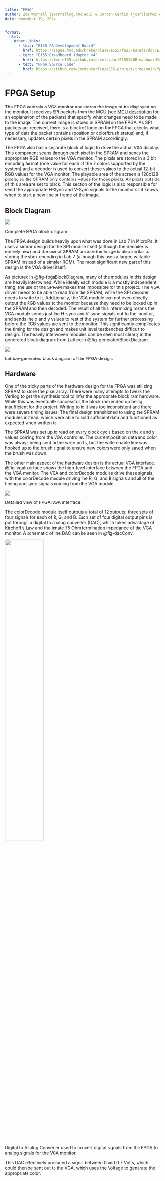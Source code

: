 ```yaml
---
title: "FPGA"
author: Zoe Worrall (zworrall@g.hmc.edu) & Jordan Carlin (jcarlin@hmc.edu)
date: November 19, 2024


format:
  html:
    other-links:
      - text: "E155 FA Development Board"
        href: https://pages.hmc.edu/brake/class/e155/fa23/assets/doc/E155%20Development%20Board%20Schematic.pdf
      - text: "E155 Breadboard Adapter v4"
        href: https://hmc-e155.github.io/assets/doc/E155%20Breadboard%20Adapter%20Schematic.pdf
      - text: "FPGA Source Code"
        href: https://github.com/jordancarlin/e155-project/tree/main/fpga
---
```


# FPGA Setup

The FPGA controls a VGA monitor and stores the image to be displayed on the monitor. It receives SPI packets from the MCU (see [MCU description](./mcu.qmd) for an explanation of the packets) that specify what changes need to be made to the image. The current image is stored in SPRAM on the FPGA. As SPI packets are received, there is a block of logic on the FPGA that checks what type of data the packet contains (position or color/brush status) and, if necessary, updates certain pixels in the SPRAM accordingly.

The FPGA also has a separate block of logic to drive the actual VGA display. This component scans through each pixel in the SPRAM and sends the appropriate RGB values to the VGA monitor. The pixels are stored in a 3 bit encoding format (one value for each of the 7 colors supported by the system) and a decoder is used to convert these values to the actual 12-bit RGB values for the VGA monitor. The playable area of the screen is 128x128 pixels, so the SPRAM only contains values for those pixels. All pixels outside of this area are set to black. This section of the logic is also responsible for send the appropriate H-Sync and V-Sync signals to the monitor so it knows when to start a new line or frame of the image.

## Block Diagram
::: {#fig-fpgaBlockDiagram}
![](fpga_images/fpgaBlockDiag_wPins.png)

Complete FPGA block diagram

:::

The FPGA design builds heavily upon what was done in Lab 7 in MicroPs. It uses a similar design for the SPI module itself (although the decoder is entirely new) and the use of SPRAM to store the image is also similar to storing the sbox encoding in Lab 7 (although this uses a larger, writable SPRAM instead of a simpler ROM). The most significant new part of this design is the VGA driver itself.

As pictured in @fig-fpgaBlockDiagram, many of the modules in this design are heavily intertwined. While ideally each module is a mostly independent thing, the use of the SPRAM makes that impossible for this project. The VGA driver needs to be able to read from the SPRAM, while the SPI decoder needs to write to it. Additionally, the VGA module can not even directly output the RGB values to the monitor because they need to be looked up in the SPRAM and then decoded. The result of all this intermixing means the VGA module sends just the H-sync and V-sync signals out to the monitor, and sends the x and y values to rest of the system for further processing before the RGB values are sent to the monitor. This significantly complicates the timing for the design and makes unit level testbenches difficult to design. The heavily interwoven modules can be seen most clearly in the generated block diagram from Lattice in @fig-generatedBlockDiagram.

::: {#fig-generatedBlockDiagram}
![](fpga_images/generatedBlockDiagram.png)

Lattice-generated block diagram of the FPGA design.

:::

## Hardware

One of the tricky parts of the hardware design for the FPGA was utilizing SPRAM to store the pixel array. There were many attempts to tweak the Verilog to get the synthesis tool to infer the appropriate block ram hardware. While this was eventually successful, the block ram ended up being insufficient for the project. Writing to to it was too inconsistent and there were severe timing issues. The final design transitioned to using the SPRAM modules instead, which were able to hold sufficient data and functioned as expected when written to.

The SPRAM was set up to read on every clock cycle based on the x and y values coming from the VGA controller. The current position data and color was always being sent to the write ports, but the write enable line was hooked up to the brush signal to ensure new colors were only saved when the brush was down.

The other main aspect of the hardware design is the actual VGA interface. @fig-vgaInterface shows the high-level interface between the FPGA and the VGA monitor. The VGA and colorDecode modules drive these signals, with the colorDecode module driving the R, G, and B signals and all of the timing and sync signals coming from the VGA module.

::: {#fig-vgaInterface}
![](fpga_images/vgaInterface.png)

Detailed view of FPGA-VGA interface.

:::

The colorDecode module itself outputs a total of 12 outputs; three sets of four signals for each of R, G, and B. Each set of four digital output pins is put through a digital to analog converter (DAC), which takes advantage of Kirchoff's Law and the innate 75 Ohm termination impedance of the VGA monitor. A schematic of the DAC can be seen in @fig-dacConv.

::: {#fig-dacConv}
![](fpga_images/digitalToAnalogConverter.png){width=50%}

Digital to Analog Converter used to convert digital signals from the FPGA to analog signals for the VGA monitor.

:::

This DAC effectively produced a signal between 0 and 0.7 Volts, which could then be sent out to the VGA, which uses the Voltage to generate the appropriate color.

<!--

## Current Status

A second version of all of the Verilog is written and (almost) passing synthesis. The initial version that was designed had to scrapped because the hierarchy and interfaces between each module were woefully insufficient. A new block diagram (@fig-fpgaBlockDiagram) was created with a far shallower hierarchy to allow for more communication between modules. The old design for the pixel array was also not being detected properly as a RAM. The current version is being detected as a block RAM with the expected read, write, and enable ports.

The current design passes the first few stages of synthesis, but is currently running into issues with place and route and with timing. The timing issues likely stem from clock issues because the SPI sck needs to drive some of the design while the VGA vgaclk needs to drive other parts of it. Using multiple clocks is far from ideal, but is necessary because of the strict timing requirements for VGA monitors. The place and route issues likely stem from the timing problems, but it is not possible to know for sure until the timing issues are resolved.

The other part of the FPGA process that is currently underway is verification of the design. Testbenches are in their early stage of creation and will be used to verify the SPI half of the design and the VGA half of the design separately. Depending on how those go, a full system testbench will likely be created to verify the entire design. -->

